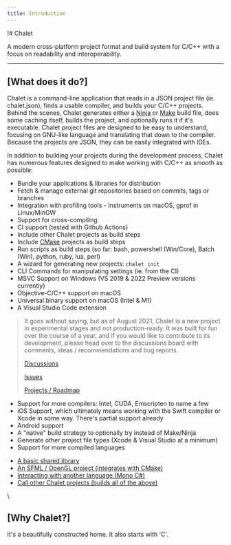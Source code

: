 ```yaml
---
title: Introduction
---
```


!# Chalet

A modern cross-platform project format and build system for C/C++ with a focus on readability and interoperability.

---

## [What does it do?]

Chalet is a command-line application that reads in a JSON project file (ie. chalet.json), finds a usable compiler, and builds your C/C++ projects. Behind the scenes, Chalet generates either a [Ninja](//ninja-build.org/) or [Make](//en.wikipedia.org/wiki/Make_(software)) build file, does some caching itself, builds the project, and optionally runs it if it's executable. Chalet project files are designed to be easy to understand, focusing on GNU-like language and translating that down to the compiler. Because the projects are JSON, they can be easily integrated with IDEs.

In addition to building your projects during the development process, Chalet has numerous features designed to make working with C/C++ as smooth as possible:

* Bundle your applications & libraries for distribution
* Fetch & manage external git repositories based on commits, tags or branches
* Integration with profiling tools - Instruments on macOS, gprof in Linux/MinGW
* Support for cross-compiling
* CI support (tested with Github Actions)
* Include other Chalet projects as build steps
* Include [CMake](//cmake.org/) projects as build steps
* Run scripts as build steps (so far: bash, powershell (Win/Core), Batch (Win), python, ruby, lua, perl)
* A wizard for generating new projects: `chalet init`
* CLI Commands for manipulating settings (ie. from the CI)
* MSVC Support on Windows (VS 2019 & 2022 Preview versions currently)
* Objective-C/C++ support on macOS
* Universal binary support on macOS (Intel & M1)
* A Visual Studio Code extension

> It goes without saying, but as of August 2021, Chalet is a new project in experimental stages and not production-ready. It was built for fun over the course of a year, and if you would like to contribute to its development, please head over to the discussions board with comments, ideas / recommendations and bug reports.
>
> [Discussions](//github.com/chalet-org/chalet-dev/discussions)
>
> [Issues](//github.com/chalet-org/chalet-dev/issues)
>
> [Projects / Roadmap](https://github.com/chalet-org/chalet-dev/projects)

<!-- accordion:start Future -->

* Support for more compilers: Intel, CUDA, Emscripten to name a few
* iOS Support, which ultimately means working with the Swift compiler or Xcode in some way. There's partial support already
* Android support
* A "native" build strategy to optionally try instead of Make/Ninja
* Generate other project file types (Xcode & Visual Studio at a minimum)
* Support for more compiled languages

<!-- accordion:end -->

<!-- accordion:start Examples -->

* [A basic shared library](//github.com/chalet-org/chalet-example-sharedlib)
* [An SFML / OpenGL project (integrates with CMake)](//github.com/chalet-org/chalet-example-sfml)
* [Interacting with another language (Mono C#)](//github.com/chalet-org/chalet-example-mono)
* [Call other Chalet projects (builds all of the above)](//github.com/chalet-org/chalet-examples)

<!-- accordion:end -->

\\

## [Why Chalet?]

It's a beautifully constructed home. It also starts with 'C'.

<!-- nav::/getting-started -->
